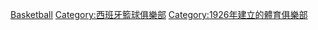 {{Commons cat|FC Barcelona Bàsquet}}

[[Category:巴塞羅那足球俱樂部|Basketball]]
[[Category:西班牙籃球俱樂部|Category:西班牙籃球俱樂部]]
[[Category:1926年建立的體育俱樂部|Category:1926年建立的體育俱樂部]]